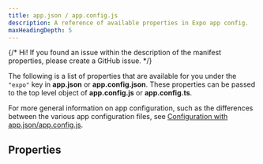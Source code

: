 ```yaml
---
title: app.json / app.config.js
description: A reference of available properties in Expo app config.
maxHeadingDepth: 5
---
```


{/* Hi! If you found an issue within the description of the manifest properties, please create a GitHub issue. */}


The following is a list of properties that are available for you under the `"expo"` key in **app.json** or **app.config.json**. These properties can be passed to the top level object of **app.config.js** or **app.config.ts**.

For more general information on app configuration, such as the differences between the various app configuration files, see [Configuration with app.json/app.config.js](/workflow/configuration/).

## Properties

<AppConfigSchemaPropertiesTable schema={schema} />
